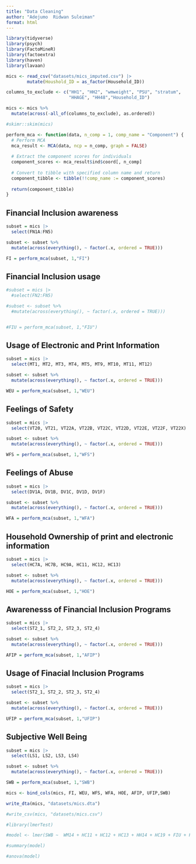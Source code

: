 ```yaml
---
title: "Data Cleaning"
author: "Adejumo  Ridwan Suleiman"
format: html
---
```


```r
library(tidyverse)
library(psych)
library(FactoMineR)
library(factoextra)
library(haven)
library(lavaan)
```

```r
mics <- read_csv("datasets/mics_imputed.csv") |> 
        mutate(Houshold_ID = as_factor(Household_ID))
```


```r

columns_to_exclude <- c("HH1", "HH2", "wmweight", "PSU", "stratum", 
                        "HHAGE", "HH48","Household_ID")

mics <- mics %>%
  mutate(across(-all_of(columns_to_exclude), as.ordered))

```

```r
#skimr::skim(mics)
```


```r

perform_mca <- function(data, n_comp = 1, comp_name = "Component") {
  # Perform MCA
  mca_result <- MCA(data, ncp = n_comp, graph = FALSE)
  
  # Extract the component scores for individuals
  component_scores <- mca_result$ind$coord[, n_comp]
  
  # Convert to tibble with specified column name and return
  component_tibble <- tibble(!!comp_name := component_scores)
  
  return(component_tibble)
}


```


## Financial Inclusion awareness

```r
subset = mics |> 
  select(FN1A:FN5)

subset <- subset %>%
  mutate(across(everything(), ~ factor(.x, ordered = TRUE)))

FI = perform_mca(subset, 1,"FI")
```

## Financial Inclusion usage

```r
#subset = mics |> 
  #select(FN2:FN5)

#subset <- subset %>%
  #mutate(across(everything(), ~ factor(.x, ordered = TRUE)))


#FIU = perform_mca(subset, 1,"FIU")
```

## Usage of Electronic and Print Information

```r
subset = mics |> 
  select(MT1, MT2, MT3, MT4, MT5, MT9, MT10, MT11, MT12)

subset <- subset %>%
  mutate(across(everything(), ~ factor(.x, ordered = TRUE)))

WEU = perform_mca(subset, 1,"WEU")
```

## Feelings of Safety
```r
subset = mics |> 
  select(VT20, VT21, VT22A, VT22B, VT22C, VT22D, VT22E, VT22F, VT22X)

subset <- subset %>%
  mutate(across(everything(), ~ factor(.x, ordered = TRUE)))

WFS = perform_mca(subset, 1,"WFS")
```

## Feelings of Abuse

```r
subset = mics |> 
  select(DV1A, DV1B, DV1C, DV1D, DV1F)

subset <- subset %>%
  mutate(across(everything(), ~ factor(.x, ordered = TRUE)))

WFA = perform_mca(subset, 1,"WFA")
```

## Household Ownership of print and electronic information 

```r
subset = mics |> 
  select(HC7A, HC7B, HC9A, HC11, HC12, HC13)

subset <- subset %>%
  mutate(across(everything(), ~ factor(.x, ordered = TRUE)))

HOE = perform_mca(subset, 1,"HOE")
```

## Awarenesss of Financial Inclusion Programs

```r
subset = mics |> 
  select(ST2_1, ST2_2, ST2_3, ST2_4)

subset <- subset %>%
  mutate(across(everything(), ~ factor(.x, ordered = TRUE)))

AFIP = perform_mca(subset, 1,"AFIP")
```

## Usage of Finacial Inclusion Programs

```r
subset = mics |> 
  select(ST2_1, ST2_2, ST2_3, ST2_4)

subset <- subset %>%
  mutate(across(everything(), ~ factor(.x, ordered = TRUE)))

UFIP = perform_mca(subset, 1,"UFIP")
```

## Subjective Well Being

```r
subset = mics |> 
  select(LS1, LS2, LS3, LS4)

subset <- subset %>%
  mutate(across(everything(), ~ factor(.x, ordered = TRUE)))

SWB = perform_mca(subset, 1,"SWB")
```


```r
mics <- bind_cols(mics, FI, WEU, WFS, WFA, HOE, AFIP, UFIP,SWB)
```


```r
write_dta(mics, "datasets/mics.dta")
```

```r
#write_csv(mics, "datasets/mics.csv")
```

```r

#library(lmerTest)

#model <- lmer(SWB ~  WM14 + HC11 + HC12 + HC13 + HH14 + HC19 + FIU + FIA +  WFA + WEU + welevel + WAGE + (helevel| HH2), data = mics)

#summary(model)

#anova(model)

```








